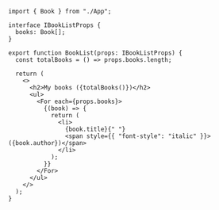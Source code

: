 ```tsx
import { Book } from "./App";

interface IBookListProps {
  books: Book[];
}

export function BookList(props: IBookListProps) {
  const totalBooks = () => props.books.length;

  return (
    <>
      <h2>My books ({totalBooks()})</h2>
      <ul>
        <For each={props.books}>
          {(book) => {
            return (
              <li>
                {book.title}{" "}
                <span style={{ "font-style": "italic" }}>({book.author})</span>
              </li>
            );
          }}
        </For>
      </ul>
    </>
  );
}
```
